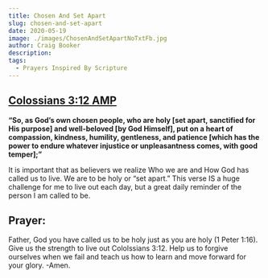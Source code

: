 ```yaml
---
title: Chosen And Set Apart
slug: chosen-and-set-apart
date: 2020-05-19
image: ./images/ChosenAndSetApartNoTxtFb.jpg
author: Craig Booker
description:
tags:
  - Prayers Inspired By Scripture
---
```


## [Colossians‬ ‭3:12‬ ‭AMP‬‬](https://www.bible.com/bible/1588/col.3.12.amp)

**“So, as God’s own chosen people, who are holy [set apart, sanctified for His purpose] and well-beloved [by God Himself], put on a heart of compassion, kindness, humility, gentleness, and patience [which has the power to endure whatever injustice or unpleasantness comes, with good temper];”**
‭‭

It is important that as believers we realize Who we are and How God has called us to live. We are to be holy or “set apart.” This verse IS a huge challenge for me to live out each day, but a great daily reminder of the person I am called to be.

## Prayer:

Father, God you have called us to be holy just as you are holy (1 Peter 1:16). Give us the strength to live out Cololssians 3:12. Help us to forgive ourselves when we fail and teach us how to learn and move forward for your glory. -Amen.
